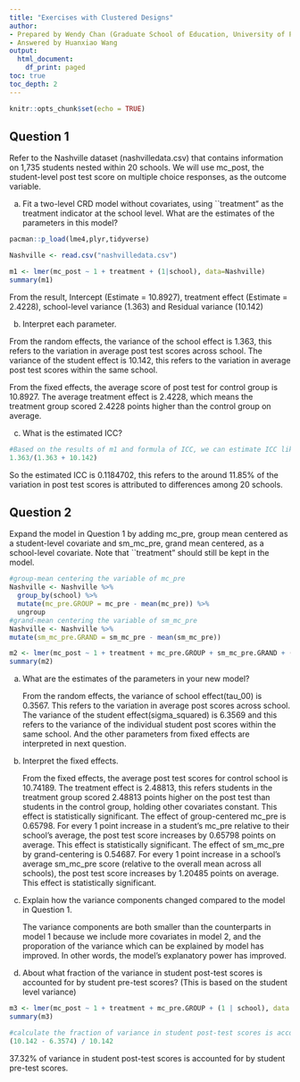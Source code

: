 ```yaml
---
title: "Exercises with Clustered Designs"
author:
- Prepared by Wendy Chan (Graduate School of Education, University of Pennsylvania)
- Answered by Huanxiao Wang
output:
  html_document:
    df_print: paged
toc: true
toc_depth: 2
---
```


```r
knitr::opts_chunk$set(echo = TRUE)
```

\newpage

## Question 1

Refer to the Nashville dataset (nashvilledata.csv) that contains information on 1,735 students nested within 20 schools. We will use mc_post, the student-level post test score on multiple choice responses, as the outcome variable.

(a) Fit a two-level CRD model without covariates, using \`\`treatment" as the treatment indicator at the school level. What are the estimates of the parameters in this model?

```r
pacman::p_load(lme4,plyr,tidyverse)

Nashville <- read.csv("nashvilledata.csv")

m1 <- lmer(mc_post ~ 1 + treatment + (1|school), data=Nashville)
summary(m1)

```
From the result, Intercept (Estimate = 10.8927), treatment effect (Estimate = 2.4228), school-level variance (1.363) and Residual variance (10.142)

(b) Interpret each parameter.
 
  From the random effects, the variance of the school effect is 1.363, this refers to the variation in average post test scores across school. The variance of the student effect is 10.142, this refers to the variation in average post test scores within the same school.

  From the fixed effects, the average score of post test for control group is 10.8927. The average treatment effect is 2.4228, which means the treatment group scored 2.4228 points higher than the control group on average.
  
(c) What is the estimated ICC?

```r
#Based on the results of m1 and formula of ICC, we can estimate ICC like this
1.363/(1.363 + 10.142)
```
So the estimated ICC is 0.1184702, this refers to the around 11.85% of the variation in post test scores is attributed to differences among 20 schools.

## Question 2

Expand the model in Question 1 by adding mc_pre, group mean centered as a student-level covariate and sm_mc_pre, grand mean centered, as a school-level covariate. Note that \`\`treatment" should still be kept in the model.

```r
#group-mean centering the variable of mc_pre
Nashville <- Nashville %>%
  group_by(school) %>%
  mutate(mc_pre.GROUP = mc_pre - mean(mc_pre)) %>%
  ungroup
#grand-mean centering the variable of sm_mc_pre
Nashville <- Nashville %>%
mutate(sm_mc_pre.GRAND = sm_mc_pre - mean(sm_mc_pre))

m2 <- lmer(mc_post ~ 1 + treatment + mc_pre.GROUP + sm_mc_pre.GRAND + (1|school), data = Nashville)
summary(m2)
```

(a) What are the estimates of the parameters in your new model?

    From the random effects, the variance of school effect(tau_00) is 0.3567. This refers to the variation in average post scores across school. The variance of the student effect(sigma_squared) is 6.3569 and this refers to the variance of the individual student post scores within the same school.
    And the other parameters from fixed effects are interpreted in next question.

(b) Interpret the fixed effects.

    From the fixed effects, the average post test scores for control school is 10.74189. 
    The treatment effect is 2.48813, this refers students in the treatment group scored 2.48813 points higher on the post test than students in the control group, holding other covariates constant. This effect is statistically significant.
    The effect of group-centered mc_pre is 0.65798. For every 1 point increase in a student’s mc_pre relative to their school’s average, the post test score increases by 0.65798 points on average. This effect is statistically significant.
    The effect of sm_mc_pre by grand-centering is 0.54687. For every 1 point increase in a school’s average sm_mc_pre score (relative to the overall mean across all schools), the post test score increases by 1.20485 points on average. This effect is statistically significant.

(c) Explain how the variance components changed compared to the model in Question 1.

    The variance components are both smaller than the counterparts in model 1 because we include more covariates in model 2, and the proporation of the variance which can be explained by model has improved. In other words, the model’s explanatory power has improved.

(d) About what fraction of the variance in student post-test scores is accounted for by student pre-test scores? (This is based on the student level variance)
```r
m3 <- lmer(mc_post ~ 1 + treatment + mc_pre.GROUP + (1 | school), data = Nashville)
summary(m3)
```
```r
#calculate the fraction of variance in student post-test scores is accounted for by student pre-test scores
(10.142 - 6.3574) / 10.142
```

37.32% of variance in student post-test scores is accounted for by student pre-test scores.